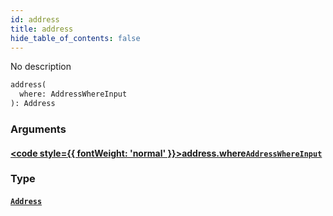 ```yaml
---
id: address
title: address
hide_table_of_contents: false
---
```








No description

```graphql
address(
  where: AddressWhereInput
): Address
```


### Arguments

#### [<code style={{ fontWeight: 'normal' }}>address.<b>where</b></code>](#)<Bullet />[`AddressWhereInput`](/docs/api/inputs/address-where-input) <Badge class="secondary" text="input"/>
> 
> 

### Type

#### [`Address`](/docs/api/objects/address) <Badge class="secondary" text="object"/>
> 
> 





